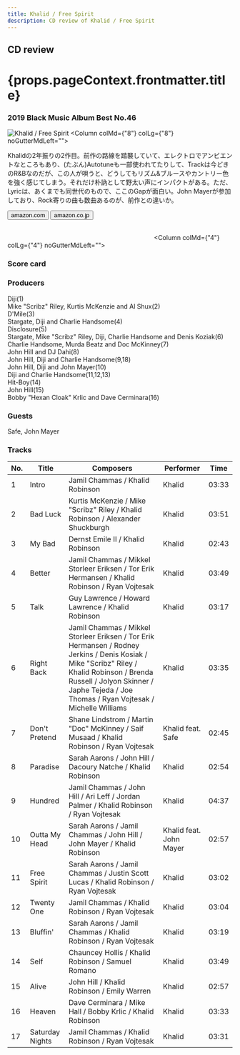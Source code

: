 ```yaml
---
title: Khalid / Free Spirit
description: CD review of Khalid / Free Spirit
---
```




<h2>CD review</h2>
<h1 className="h1--no--margin">{props.pageContext.frontmatter.title}</h1>
<h3><Link to="/best50/2019/">2019 Black Music Album Best No.46</Link></h3>

<Row  className="image-card-group">
	<Column colMd={"4"} colLg={"4"} noGutterMdLeft="">
       <ImageCard>

![Khalid / Free Spirit](../../images/cd/khalid2L.jpg) 
</ImageCard>
	</Column>
	<Column colMd={"8"} colLg={"8"} noGutterMdLeft="">
	<p>
	Khalidの2年振りの2作目。前作の路線を踏襲していて、エレクトロでアンビエントなところもあり、(たぶん)Autotuneも一部使われてたりして、Trackは今どきのR&Bなのだが、この人が唄うと、どうしてもリズム&ブルースやカントリー色を強く感じてしまう。それだけ朴訥として野太い声にインパクトがある。ただ、Lyricは、あくまでも同世代のもので、ここのGapが面白い。John Mayerが参加しており、Rock寄りの曲も数曲あるのが、前作との違いか。
	</p>
	<div>
	  <Button href="https://amzn.to/2MQCAMs" kind="primary" size="small" renderIcon={ArrowUpRight24}>
      amazon.com
      </Button>
      <Button href="https://amzn.to/37nzY1P" kind="secondary" size="small" renderIcon={ArrowUpRight24}>
      amazon.co.jp
      </Button>
	</div>
	<a style="display:inline-block;overflow:hidden;background:url(https://linkmaker.itunes.apple.com/ja-jp/lockup.svg?releaseDate=2019-04-05&kind=album&bubble=apple_music&style=mono-black) no-repeat;width:180px;height:45px;" href="https://geo.music.apple.com/jp/album/free-spirit/1455151397?mt=1&app=music&ls=1"></a>
	<a style="display:inline-block;overflow:hidden;background:url(https://linkmaker.itunes.apple.com/ja-jp/badge-lrg.svg?releaseDate=2019-04-05T00:00:00Z&kind=album&bubble=itunes_music) no-repeat;width:140px;height:45px;" href="https://geo.music.apple.com/jp/album/free-spirit/1455151397?app=itunes"></a>
	</Column>
</Row>
<Row >
	<Column colMd={"4"} colLg={"4"} noGutterMdLeft="">
<div>
    <h3>Score card</h3>
	<SliderJS1 value="5" />
    <SliderJS2 value="3" />
	<SliderJS3 value="1" />
    <SliderJS4 value="8" />
</div>
</Column>
<Column colMd={"8"} colLg={"8"} noGutterMdLeft="">
<div>
<h3>Producers</h3>
<p>
Diji(1)
<br/>Mike "Scribz" Riley, Kurtis McKenzie and Al Shux(2)
<br/>D'Mile(3)
<br/>Stargate, Diji and Charlie Handsome(4)
<br/>Disclosure(5)
<br/>Stargate, Mike "Scribz" Riley, Diji, Charlie Handsome and Denis Koziak(6)
<br/>Charlie Handsome, Murda Beatz and Doc McKinney(7)
<br/>John Hill and DJ Dahi(8)
<br/>John Hill, Diji and Charlie Handsome(9,18)
<br/>John Hill, Diji and John Mayer(10)
<br/>Diji and Charlie Handsome(11,12,13)
<br/>Hit-Boy(14)
<br/>John Hill(15)
<br/>Bobby "Hexan Cloak" Krlic and Dave Cerminara(16)
</p>
<h3>Guests</h3>
<p>
Safe, John Mayer
</p>
</div>
</Column>
</Row>

<h3>Tracks</h3>

| No. |	 Title          |	 Composers                                                                                                                                                                                                                           |	 Performer             | Time  |
| --- |	--------------- | -------------------------------------------------------------------------------------------------------------------------------------------------------------------------------------------------------------------------------------- | ----------------------- | ----- |
| 1	  |	Intro          	| Jamil Chammas / Khalid Robinson                                                                                                                                                                                                        | Khalid                  | 03:33 |
| 2	  |	Bad Luck       	| Kurtis McKenzie / Mike "Scribz" Riley / Khalid Robinson / Alexander Shuckburgh                                                                                                                                                         | Khalid                  | 03:51 |
| 3	  |	My Bad         	| Dernst Emile II / Khalid Robinson                                                                                                                                                                                                      | Khalid                  | 02:43 |
| 4	  |	Better         	| Jamil Chammas / Mikkel Storleer Eriksen / Tor Erik Hermansen / Khalid Robinson / Ryan Vojtesak                                                                                                                                         | Khalid                  | 03:49 |
| 5	  |	Talk           	| Guy Lawrence / Howard Lawrence / Khalid Robinson                                                                                                                                                                                       | Khalid                  | 03:17 |
| 6	  |	Right Back     	| Jamil Chammas / Mikkel Storleer Eriksen / Tor Erik Hermansen / Rodney Jerkins / Denis Kosiak / Mike "Scribz" Riley / Khalid Robinson / Brenda Russell / Jolyon Skinner / Japhe Tejeda / Joe Thomas / Ryan Vojtesak / Michelle Williams | Khalid                  | 03:35 |
| 7	  |	Don't Pretend  	| Shane Lindstrom / Martin "Doc" McKinney / Saif Musaad / Khalid Robinson / Ryan Vojtesak                                                                                                                                                | Khalid feat. Safe       | 02:45 |
| 8	  |	Paradise       	| Sarah Aarons / John Hill / Dacoury Natche / Khalid Robinson                                                                                                                                                                            | Khalid                  | 02:54 |
| 9	  |	Hundred        	| Jamil Chammas / John Hill / Ari Leff / Jordan Palmer / Khalid Robinson / Ryan Vojtesak                                                                                                                                                 | Khalid                  | 04:37 |
| 10  |	Outta My Head  	| Sarah Aarons / Jamil Chammas / John Hill / John Mayer / Khalid Robinson                                                                                                                                                                | Khalid feat. John Mayer | 02:57 |
| 11  |	Free Spirit    	| Sarah Aarons / Jamil Chammas / Justin Scott Lucas / Khalid Robinson / Ryan Vojtesak                                                                                                                                                    | Khalid                  | 03:02 |
| 12  |	Twenty One     	| Jamil Chammas / Khalid Robinson / Ryan Vojtesak                                                                                                                                                                                        | Khalid                  | 03:04 |
| 13  |	Bluffin'       	| Sarah Aarons / Jamil Chammas / Khalid Robinson / Ryan Vojtesak                                                                                                                                                                         | Khalid                  | 03:19 |
| 14  |	Self           	| Chauncey Hollis / Khalid Robinson / Samuel Romano                                                                                                                                                                                      | Khalid                  | 03:49 |
| 15  |	Alive          	| John Hill / Khalid Robinson / Emily Warren                                                                                                                                                                                             | Khalid                  | 02:57 |
| 16  |	Heaven         	| Dave Cerminara / Mike Hall / Bobby Krlic / Khalid Robinson                                                                                                                                                                             | Khalid                  | 03:33 |
| 17  |	Saturday Nights	| Jamil Chammas / Khalid Robinson / Ryan Vojtesak                                                                                                                                                                                        | Khalid                  | 03:31 |
